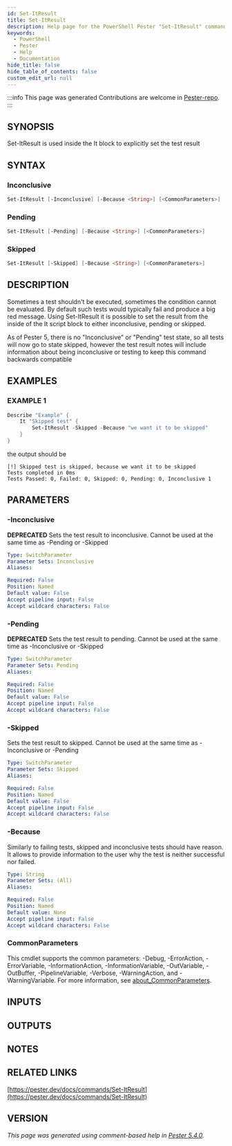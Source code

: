 ```yaml
---
id: Set-ItResult
title: Set-ItResult
description: Help page for the PowerShell Pester "Set-ItResult" command
keywords:
  - PowerShell
  - Pester
  - Help
  - Documentation
hide_title: false
hide_table_of_contents: false
custom_edit_url: null
---
```


:::info This page was generated
Contributions are welcome in [Pester-repo](https://github.com/pester/pester).
:::

## SYNOPSIS

Set-ItResult is used inside the It block to explicitly set the test result

## SYNTAX

### Inconclusive

```powershell
Set-ItResult [-Inconclusive] [-Because <String>] [<CommonParameters>]
```

### Pending

```powershell
Set-ItResult [-Pending] [-Because <String>] [<CommonParameters>]
```

### Skipped

```powershell
Set-ItResult [-Skipped] [-Because <String>] [<CommonParameters>]
```

## DESCRIPTION

Sometimes a test shouldn't be executed, sometimes the condition cannot be evaluated.
By default such tests would typically fail and produce a big red message.
Using Set-ItResult it is possible to set the result from the inside of the It script
block to either inconclusive, pending or skipped.

As of Pester 5, there is no "Inconclusive" or "Pending" test state, so all tests will now go to state skipped,
however the test result notes will include information about being inconclusive or testing to keep this command
backwards compatible

## EXAMPLES

### EXAMPLE 1

```powershell
Describe "Example" {
    It "Skipped test" {
        Set-ItResult -Skipped -Because "we want it to be skipped"
    }
}
```

the output should be

```
[!] Skipped test is skipped, because we want it to be skipped
Tests completed in 0ms
Tests Passed: 0, Failed: 0, Skipped: 0, Pending: 0, Inconclusive 1
```

## PARAMETERS

### -Inconclusive

**DEPRECATED** Sets the test result to inconclusive.
Cannot be used at the same time as -Pending or -Skipped

```yaml
Type: SwitchParameter
Parameter Sets: Inconclusive
Aliases:

Required: False
Position: Named
Default value: False
Accept pipeline input: False
Accept wildcard characters: False
```

### -Pending

**DEPRECATED** Sets the test result to pending.
Cannot be used at the same time as -Inconclusive or -Skipped

```yaml
Type: SwitchParameter
Parameter Sets: Pending
Aliases:

Required: False
Position: Named
Default value: False
Accept pipeline input: False
Accept wildcard characters: False
```

### -Skipped

Sets the test result to skipped.
Cannot be used at the same time as -Inconclusive or -Pending

```yaml
Type: SwitchParameter
Parameter Sets: Skipped
Aliases:

Required: False
Position: Named
Default value: False
Accept pipeline input: False
Accept wildcard characters: False
```

### -Because

Similarly to failing tests, skipped and inconclusive tests should have reason.
It allows
to provide information to the user why the test is neither successful nor failed.

```yaml
Type: String
Parameter Sets: (All)
Aliases:

Required: False
Position: Named
Default value: None
Accept pipeline input: False
Accept wildcard characters: False
```

### CommonParameters

This cmdlet supports the common parameters: -Debug, -ErrorAction, -ErrorVariable, -InformationAction, -InformationVariable, -OutVariable, -OutBuffer, -PipelineVariable, -Verbose, -WarningAction, and -WarningVariable. For more information, see [about_CommonParameters](http://go.microsoft.com/fwlink/?LinkID=113216).

## INPUTS

## OUTPUTS

## NOTES

## RELATED LINKS

[https://pester.dev/docs/commands/Set-ItResult](https://pester.dev/docs/commands/Set-ItResult)

## VERSION

*This page was generated using comment-based help in [Pester 5.4.0](https://github.com/pester/pester).*
